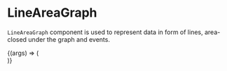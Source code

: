
<Meta title="Lab/LineAreaGraph" component={LineAreaGraph} />

# LineAreaGraph

`LineAreaGraph` component is used to represent data
in form of lines, area-closed under the graph and events.

<Canvas>
  <Story
    name="Default"
    args={{
      legendTableHeight: 120,
      closedSeries: closedSeriesData,
      openSeries: openSeriesData,
      eventSeries: eventSeriesData,
      showEventTable: true,
      showMultiToolTip: true,
      showPoints: true,
      showLegendTable: false,
      showTips: true,
      unit: "%",
      yLabel: "Chaos",
      yLabelOffset: 35,
      marginLeftEventTable: 10,
      widthPercentageEventTable: 40,
    }}
  >
    {(args) => (
      <div style={{ width: "40rem", height: "25rem" }}>
        <LineAreaGraph {...args} />
      </div>
    )}
  </Story>
</Canvas>

<ArgsTable of={LineAreaGraph} />
